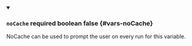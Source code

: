 
<details className="config-field" data-expandable="false" open>
<summary>

### `noCache` <span className="config-field-required" data-required="false">required</span> <span className="config-field-type">boolean</span> <span className="config-field-default">false</span> <span className="config-field-enum"></span> {#vars-noCache}

NoCache can be used to prompt the user on every run for this variable.

</summary>



</details>
